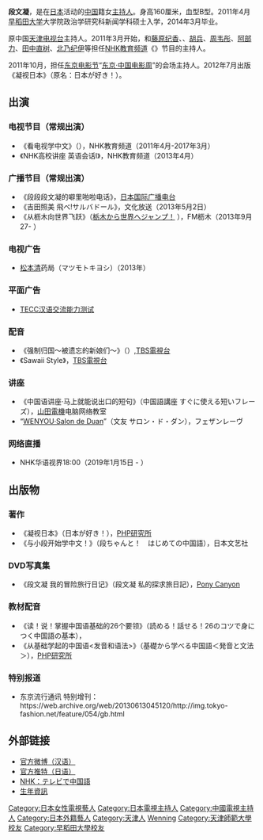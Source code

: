 {{藝人
| 姓名 = 段文凝
| 類型 = 節目主持
| 圖片 = <!--建議使用自由版權圖像-->
| 圖片尺寸 = 
| 補正 = 
| 圖片簡介 = 
| 本名 = 
| 外文名 = 
| 外文 = 
| 羅馬拼音 = 
| 英文名 = 
| 暱稱 = 
| 其他藝名 = 
| 國籍 = 
| 民族 = 
| 籍貫 = 
| 出生日期 = 5月4日
| 出生地點 = {{CHN}}·[[天津|天津]]
| 逝世日期 = 
| 逝世地點 = 
| 職業 = 
| 語言 = 
| 教育程度 = [[早稻田大学|早稻田大学]]
| 母校 = 
| 宗教信仰 = 
| 配偶 = 
| 兒女 = 
| 父母 = 
| 親屬 = 
| 音樂類型 = 
| 演奏樂器 = 
| 出道地點 = 
| 出道日期 = 
| 出道作 = 
| 代表作 = 
| 著名角色 = 
| 活躍年代 = 
| 唱片公司 = 
| 經紀公司 = {{Flagicon|Japan}} SKY CORPORATION CO.,LTD.
| 網站 = 
| 相關團體 = 
| IMDb = 
| 現任成員 = 
| 過往成員 = 
| 獎項 = 
}}
'''段文凝'''{{BD|5月4日|catIdx=D段}}，是在[[日本|日本]]活动的[[中国|中国]]籍女[[主持人|主持人]]。身高160厘米，血型B型。2011年4月[[早稻田大学|早稻田大学]]大学院政治学研究科新闻学科硕士入学，2014年3月毕业。

原中国[[天津电视台|天津电视台]]主持人。2011年3月开始，和[[藤原纪香|藤原纪香]]、{{link-ja|陳淑梅|陳淑梅}}、[[胡兵|胡兵]]、[[周韦彤|周韦彤]]、[[阿部力|阿部力]]、[[田中直树|田中直树]]、[[北乃纪伊|北乃纪伊]]等担任[[NHK教育频道|NHK教育频道]]《{{link-ja|看电视学中文|テレビで中国語}}》节目的主持人。

2011年10月，担任[[东京电影节|东京电影节]]“[[东京·中国电影周|东京·中国电影周]]”的会场主持人。2012年7月出版《凝视日本》（原名：日本が好き！）。

==出演==
===电视节目（常规出演）===
* 《看电视学中文》（{{link-ja|テレビで中国語|テレビで中国語}}），NHK教育频道（2011年4月-2017年3月）
* 《NHK高校讲座 英语会话Ⅰ》，NHK教育频道（2013年4月）

===广播节目（常规出演）===
* 《段段段文凝的噼里啪啦电话》，[[日本国际广播电台|日本国际广播电台]]
* 《吉田照美 飛べ!サルバドール》，文化放送（2013年5月2日）
* 《从枥木向世界飞跃》（[http://www.berry.co.jp/jump/ 栃木から世界へジャンプ！] {{Wayback|url=http://www.berry.co.jp/jump/ |date=20210125205025 }}），FM枥木（2013年9月27- ）

===电视广告===
* [[松本清|松本清]]药局（マツモトキヨシ）（2013年）

===平面广告===
* [http://www.tecc.jpn.com/ TECC汉语交流能力测试] {{Wayback|url=http://www.tecc.jpn.com/ |date=20210413080532 }}

===配音===
* 《强制归国～被遗忘的新娘们～》（{{link-ja|強行帰国〜忘れ去られた花嫁たち〜|強行帰国〜忘れ去られた花嫁たち〜}}）,[[TBS電視台|TBS電視台]]
* 《Sawaii Style》，[[TBS電視台|TBS電視台]]

===讲座===
* 《中国语讲座·马上就能说出口的短句》（中国語講座 すぐに使える短いフレーズ），[[山田電機|山田電機]]电脑网络教室
* “[https://web.archive.org/web/20130314224356/http://www.wenyou.jp/ WENYOU·Salon de Duan]”（文友 サロン・ド・ダン），フェザンレーヴ

===网络直播===
*NHK华语视界18:00（2019年1月15日 - ）

==出版物==

===著作===
* 《凝视日本》（日本が好き！），[[PHP研究所|PHP研究所]]
* 《与小段开始学中文！》（段ちゃんと！　はじめての中国語），日本文艺社

===DVD写真集===
* 《段文凝 我的冒险旅行日记》（段文凝 私的探求旅日記），[[Pony_Canyon|Pony Canyon]]

===教材配音===
* 《读！说！掌握中国语基础的26个要领》（読める！話せる！26のコツで身につく中国語の基本），{{link-ja|日本経済新聞出版社|日経BP}}
* 《从基础学起的中国语<发音和语法>》（基礎から学べる中国語＜発音と文法＞），[[PHP研究所|PHP研究所]]

===特别报道===
* 东京流行通讯 特别增刊：https://web.archive.org/web/20130613045120/http://img.tokyo-fashion.net/feature/054/gb.html

==外部链接==
* [http://www.weibo.com/duan54 官方微博（汉语）] {{Wayback|url=http://www.weibo.com/duan54 |date=20121105083255 }}
* [http://twitter.com/duan54 官方推特（日语）] {{Wayback|url=http://twitter.com/duan54 |date=20200523092308 }}
* [https://cgi2.nhk.or.jp/gogaku/chinese/tv/ NHK：テレビで中国語] {{Wayback|url=https://cgi2.nhk.or.jp/gogaku/chinese/tv/ |date=20191228002124 }}
* [https://ko.m.wikipedia.org/wiki/%EB%8F%A4%EC%9B%90%EB%8B%9D 生年資訊] {{Wayback|url=https://ko.m.wikipedia.org/wiki/%EB%8F%A4%EC%9B%90%EB%8B%9D |date=20210122174302 }}

{{DEFAULTSORT:Duan Wenning}}
[[Category:日本女性電視藝人|Category:日本女性電視藝人]]
[[Category:日本電視主持人|Category:日本電視主持人]]
[[Category:中國電視主持人|Category:中國電視主持人]]
[[Category:日本外籍藝人|Category:日本外籍藝人]]
[[Category:天津人|Category:天津人]]
[[Category:段姓|Wenning]]
[[Category:天津師範大學校友|Category:天津師範大學校友]]
[[Category:早稻田大學校友|Category:早稻田大學校友]]